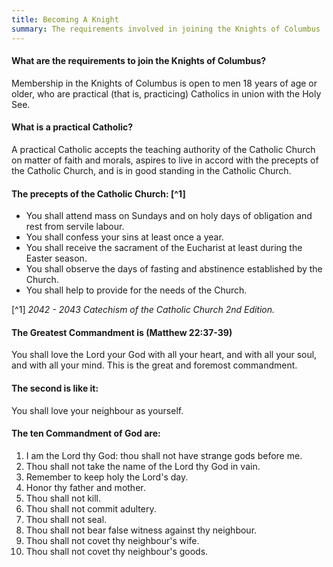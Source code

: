 ```yaml
---
title: Becoming A Knight
summary: The requirements involved in joining the Knights of Columbus
---
```


#### What are the requirements to join the Knights of Columbus?

Membership in the Knights of Columbus is open to men 18 years of age or older,
who are practical (that is, practicing) Catholics in union with the Holy See.

#### What is a practical Catholic?

A practical Catholic accepts the teaching authority of the Catholic Church
on matter of faith and morals, aspires to live in accord with the precepts
of the Catholic Church, and is in good standing in the Catholic Church.

#### The precepts of the Catholic Church: [^1]

- You shall attend mass on Sundays and on holy days of obligation and rest from servile labour.
- You shall confess your sins at least once a year.
- You shall receive the sacrament of the Eucharist at least during the Easter season.
- You shall observe the days of fasting and abstinence established by the Church.
- You shall help to provide for the needs of the Church.

[^1] _2042 - 2043 Catechism of the Catholic Church 2nd Edition._

#### The Greatest Commandment is (Matthew 22:37-39)

You shall love the Lord your God with all your heart, and
with all your soul, and with all your mind. This is the great and
foremost commandment.

#### The second is like it:

You shall love your neighbour as yourself.

#### The ten Commandment of God are:

1. I am the Lord thy God: thou shall not have strange gods before me.
2. Thou shall not take the name of the Lord thy God in vain.
3. Remember to keep holy the Lord's day.
4. Honor thy father and mother.
5. Thou shall not kill.
6. Thou shall not commit adultery.
7. Thou shall not seal.
8. Thou shall not bear false witness against thy neighbour.
9. Thou shall not covet thy neighbour's wife.
10. Thou shall not covet thy neighbour's goods.
